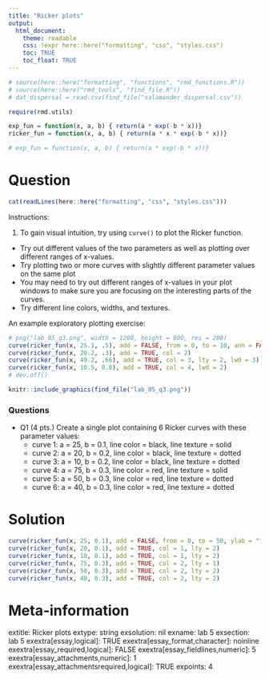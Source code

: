 ```yaml
---
title: "Ricker plots"
output:  
  html_document:
    theme: readable
    css: !expr here::here("formatting", "css", "styles.css")
    toc: TRUE
    toc_float: TRUE
---
```



```r
# source(here::here("formatting", "functions", "rmd_functions.R"))
# source(here::here("rmd_tools", "find_file.R"))
# dat_dispersal = read.csv(find_file("salamander_dispersal.csv"))

require(rmd.utils)

exp_fun = function(x, a, b) { return(a * exp(-b * x))}
ricker_fun = function(x, a, b) { return(a * x * exp(-b * x))}

# exp_fun = function(x, a, b) { return(a * exp(-b * x))}
```


Question
========

```r
cat(readLines(here::here("formatting", "css", "styles.css")))
```

Instructions:

1. To gain visual intuition, try using `curve()` to plot the Ricker function.
  - Try out different values of the two parameters as well as plotting over different ranges of x-values.
  - Try plotting two or more curves with slightly different parameter values on the same plot
  - You may need to try out different ranges of x-values in your plot windows to make sure you are focusing on the interesting parts of the curves.
  - Try different line colors, widths, and textures.

An example exploratory plotting exercise:

```r
# png("lab_05_q3.png", width = 1200, height = 800, res = 200)
curve(ricker_fun(x, 25.1, .5), add = FALSE, from = 0, to = 10, ann = FALSE, ylab = "f(x)", ylim = c(0, 30)); box()
curve(ricker_fun(x, 20.2, .3), add = TRUE, col = 2)
curve(ricker_fun(x, 49.2, .66), add = TRUE, col = 3, lty = 2, lwd = 3)
curve(ricker_fun(x, 10.5, 0.8), add = TRUE, col = 4, lwd = 2)
# dev.off()
```



```r
knitr::include_graphics(find_file("lab_05_q3.png"))
```


<div class="questionborder">
### Questions

- Q1 (4 pts.) Create a single plot containing 6 Ricker curves with these parameter values:
  - curve 1: a = 25, b = 0.1, line color = black, line texture = solid
  - curve 2: a = 20, b = 0.2, line color = black, line texture = dotted
  - curve 3: a = 10, b = 0.2, line color = black, line texture = dotted
  - curve 4: a = 75, b = 0.3, line color = red, line texture = solid
  - curve 5: a = 50, b = 0.3, line color = red, line texture = dotted
  - curve 6: a = 40, b = 0.3, line color = red, line texture = dotted

</div>




Solution
========

```r
curve(ricker_fun(x, 25, 0.1), add = FALSE, from = 0, to = 50, ylab = "f(x)")
curve(ricker_fun(x, 20, 0.1), add = TRUE, col = 1, lty = 2)
curve(ricker_fun(x, 10, 0.1), add = TRUE, col = 1, lty = 2)
curve(ricker_fun(x, 75, 0.3), add = TRUE, col = 2, lty = 1)
curve(ricker_fun(x, 50, 0.3), add = TRUE, col = 2, lty = 2)
curve(ricker_fun(x, 40, 0.3), add = TRUE, col = 2, lty = 2)

```





Meta-information
================
extitle: Ricker plots
extype: string
exsolution: nil
exname: lab 5
exsection: lab 5
exextra[essay,logical]: TRUE
exextra[essay_format,character]: noinline
exextra[essay_required,logical]: FALSE
exextra[essay_fieldlines,numeric]: 5
exextra[essay_attachments,numeric]: 1
exextra[essay_attachmentsrequired,logical]: TRUE
expoints: 4
